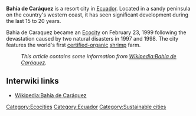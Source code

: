 '''Bahía de Caráquez''' is a resort city in [[Ecuador]]. Located in a sandy peninsula on the country's western coast, it has seen significant development during the last 15 to 20 years. 

Bahia de Caraquez became an [[Ecocity]] on February 23, 1999 following the devastation caused by two natural disasters in 1997 and 1998. The city features the world's first [[organic certification|certified-organic]] [[shrimp]] farm.

:''This article contains some information from [[Wikipedia:Bahía de Caráquez]].''

{{stub}}

== Interwiki links ==

* [[Wikipedia:Bahía de Caráquez]]

[[Category:Ecocities]]
[[Category:Ecuador]]
[[Category:Sustainable cities]]